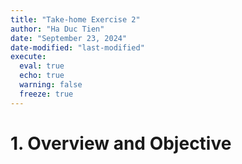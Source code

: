 ```yaml
---
title: "Take-home Exercise 2"
author: "Ha Duc Tien"
date: "September 23, 2024"
date-modified: "last-modified"
execute: 
  eval: true
  echo: true
  warning: false
  freeze: true
---
```


# 1. Overview and Objective
